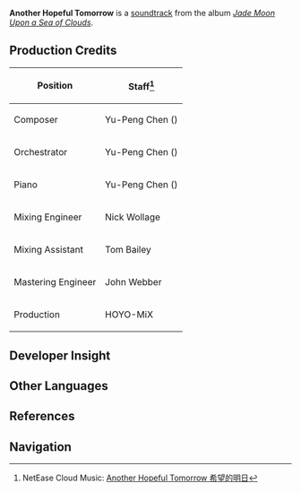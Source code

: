 {{Soundtrack Infobox
|title          =
|image          = Jade Moon Upon a Sea of Clouds.jpg
|album          = Jade Moon Upon a Sea of Clouds
|disc           = 1
|number         = 28
|featured       =
|featured2      =
|featured3      =
|featured_disc  =
|featured_disc2 =
|featured_disc3 =
|youtube_id     = t1O7LpOTBfM
|youtube_time   = 2238
|spotify_id     = 2mrb4EhwdH1pcYUCPR73oa
|played_in      = Liyue; Cool Isle
|during         = [[Liyue]] (Day), [[Cool Isle]] (Day)
|domain         =
|previous       = Plain of Nostalgia
|next           = This Little Light of Mine
}}
'''Another Hopeful Tomorrow''' is a [[soundtrack]] from the album ''[[Jade Moon Upon a Sea of Clouds]]''.

==Production Credits==
{| class="wikitable" style="text-align:left; height:0.5em"
! Position
! Staff<ref>NetEase Cloud Music: [https://music.163.com/#/song?id=1492275686 Another Hopeful Tomorrow 希望的明日]</ref>
|-
! Composer
| Yu-Peng Chen ({{Lang|zh=陈致逸|mini=1}})
|-
! Orchestrator
| Yu-Peng Chen ({{Lang|zh=陈致逸|mini=1}})
|-
! Piano
| Yu-Peng Chen ({{Lang|zh=陈致逸|mini=1}})
|-
! Mixing Engineer
| Nick Wollage
|-
! Mixing Assistant
| Tom Bailey
|-
! Mastering Engineer
| John Webber
|-
! Production
| HOYO-MiX
|}

==Developer Insight==
{{See also|Jade Moon Upon a Sea of Clouds/Background}}
{{Transclude|Soundtrack/Background|VGMOLiyue|section=1}}

==Other Languages==
{{Other Languages|default_hidden = 1
|en      = Another Hopeful Tomorrow
|zhs     = 希望的明日
|zhs_rm  = Xīwàng de Míngrì
|zht     = 希望的明日
|zht_rm  = Xīwàng de Míngrì
|ja      = 明日の希望
|ja_rm   = Ashita no Kibou{{Assumed}}
}}

==References==
{{Reflist}}

==Navigation==
{{Soundtrack Navbox|Jade Moon Upon a Sea of Clouds}}